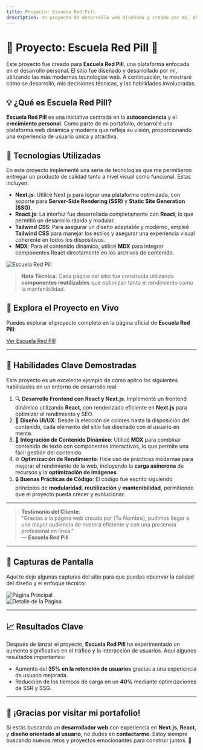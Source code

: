 ```yaml
---
title: Proyecto: Escuela Red Pill
description: Un proyecto de desarrollo web diseñado y creado por mí, destacando habilidades en React, Next.js y diseño UI/UX.
---
```


# 🌟 Proyecto: Escuela Red Pill 🌟

Este proyecto fue creado para **Escuela Red Pill**, una plataforma enfocada en el desarrollo personal. El sitio fue diseñado y desarrollado por mí, utilizando las más modernas tecnologías web. A continuación, te mostraré cómo se desarrolló, mis decisiones técnicas, y las habilidades involucradas.

## 💡 ¿Qué es Escuela Red Pill?

**Escuela Red Pill** es una iniciativa centrada en la **autoconciencia** y el **crecimiento personal**. Como parte de mi portafolio, desarrollé una plataforma web dinámica y moderna que refleja su visión, proporcionando una experiencia de usuario única y atractiva.

<HeroImage src="https://i.imgur.com/xJ8FXua.png" alt="Hero Image" />

## 🚀 Tecnologías Utilizadas

En este proyecto implementé una serie de tecnologías que me permitieron entregar un producto de calidad tanto a nivel visual como funcional. Estas incluyen:

- **Next.js**: Utilicé Next.js para lograr una plataforma optimizada, con soporte para **Server-Side Rendering (SSR)** y **Static Site Generation (SSG)**.
- **React.js**: La interfaz fue desarrollada completamente con **React**, lo que permitió un desarrollo rápido y modular.
- **Tailwind CSS**: Para asegurar un diseño adaptable y moderno, empleé **Tailwind CSS** para manejar los estilos y asegurar una experiencia visual coherente en todos los dispositivos.
- **MDX**: Para el contenido dinámico, utilicé **MDX** para integrar componentes React directamente en los archivos de contenido.

![Escuela Red Pill](https://i.imgur.com/2lDfw90.png)

> **Nota Técnica:** Cada página del sitio fue construida utilizando **componentes reutilizables** que optimizan tanto el rendimiento como la mantenibilidad.

## 🔗 Explora el Proyecto en Vivo

Puedes explorar el proyecto completo en la página oficial de **Escuela Red Pill**:

<a href="https://escuelaredpill.com" target="_blank" className="text-blue-500 underline">Ver Escuela Red Pill</a>

---

## 🎯 Habilidades Clave Demostradas

Este proyecto es un excelente ejemplo de cómo aplico las siguientes habilidades en un entorno de desarrollo real:

1. 🔍 **Desarrollo Frontend con React y Next.js**: Implementé un frontend dinámico utilizando **React**, con renderizado eficiente en **Next.js** para optimizar el rendimiento y SEO.
2. 🧩 **Diseño UI/UX**: Desde la elección de colores hasta la disposición del contenido, cada elemento del sitio fue diseñado con el usuario en mente.
3. 💼 **Integración de Contenido Dinámico**: Utilicé **MDX** para combinar contenido de texto con componentes interactivos, lo que permite una fácil gestión del contenido.
4. 🌐 **Optimización de Rendimiento**: Hice uso de prácticas modernas para mejorar el rendimiento de la web, incluyendo la **carga asíncrona** de recursos y la **optimización de imágenes**.
5. 🔒 **Buenas Prácticas de Código**: El código fue escrito siguiendo principios de **modularidad**, **reutilización** y **mantenibilidad**, permitiendo que el proyecto pueda crecer y evolucionar.

---

> **Testimonio del Cliente**:  
> "Gracias a la página web creada por [Tu Nombre], pudimos llegar a una mayor audiencia de manera eficiente y con una presencia profesional en línea."  
> — **Escuela Red Pill**

---

## 📸 Capturas de Pantalla

Aquí te dejo algunas capturas del sitio para que puedas observar la calidad del diseño y el enfoque técnico:

![Página Principal](https://i.imgur.com/2lDfw90.png)  
![Detalle de la Página](https://i.imgur.com/yAqJKwv.png)

---

## 📈 Resultados Clave

Después de lanzar el proyecto, **Escuela Red Pill** ha experimentado un aumento significativo en el tráfico y la interacción de usuarios. Aquí algunos resultados importantes:

- Aumento del **35% en la retención de usuarios** gracias a una experiencia de usuario mejorada.
- Reducción de los tiempos de carga en un **40%** mediante optimizaciones de SSR y SSG.

---

<FooterQuote text="Este proyecto es solo el principio. Cada nuevo reto es una oportunidad para crear algo extraordinario." />

## 👏 ¡Gracias por visitar mi portafolio!

Si estás buscando un **desarrollador web** con experiencia en **Next.js**, **React**, y **diseño orientado al usuario**, no dudes en **contactarme**. Estoy siempre buscando nuevos retos y proyectos emocionantes para construir juntos. 💼
